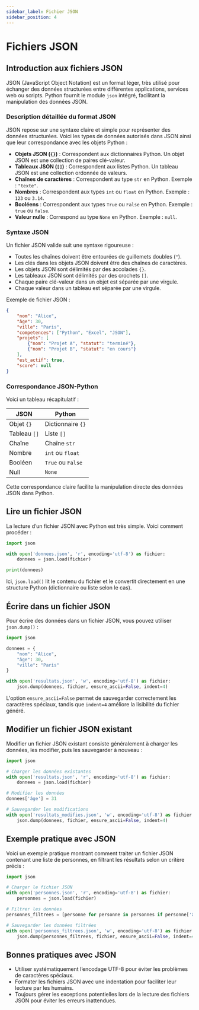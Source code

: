 ```yaml
---
sidebar_label: Fichier JSON
sidebar_position: 4
---
```


# Fichiers JSON

## Introduction aux fichiers JSON

JSON (JavaScript Object Notation) est un format léger, très utilisé pour
échanger des données structurées entre différentes applications, services web
ou scripts. Python fournit le module `json` intégré, facilitant la manipulation
des données JSON.

### Description détaillée du format JSON

JSON repose sur une syntaxe claire et simple pour représenter des données
structurées. Voici les types de données autorisés dans JSON ainsi que leur
correspondance avec les objets Python :

- **Objets JSON (`{}`)** : Correspondent aux dictionnaires Python. Un objet
  JSON est une collection de paires clé-valeur.
- **Tableaux JSON (`[]`)** : Correspondent aux listes Python. Un tableau JSON
  est une collection ordonnée de valeurs.
- **Chaînes de caractères** : Correspondent au type `str` en Python. Exemple :
  `"texte"`.
- **Nombres** : Correspondent aux types `int` ou `float` en Python. Exemple :
  `123` ou `3.14`.
- **Booléens** : Correspondent aux types `True` ou `False` en Python. Exemple :
  `true` ou `false`.
- **Valeur nulle** : Correspond au type `None` en Python. Exemple : `null`.

### Syntaxe JSON

Un fichier JSON valide suit une syntaxe rigoureuse :

- Toutes les chaînes doivent être entourées de guillemets doubles (`"`).
- Les clés dans les objets JSON doivent être des chaînes de caractères.
- Les objets JSON sont délimités par des accolades `{}`.
- Les tableaux JSON sont délimités par des crochets `[]`.
- Chaque paire clé-valeur dans un objet est séparée par une virgule.
- Chaque valeur dans un tableau est séparée par une virgule.

Exemple de fichier JSON :

```json
{
    "nom": "Alice",
    "âge": 30,
    "ville": "Paris",
    "competences": ["Python", "Excel", "JSON"],
    "projets": [
        {"nom": "Projet A", "statut": "terminé"},
        {"nom": "Projet B", "statut": "en cours"}
    ],
    "est_actif": true,
    "score": null
}
```

### Correspondance JSON-Python

Voici un tableau récapitulatif :

| JSON          | Python             |
|---------------|--------------------|
| Objet `{}`    | Dictionnaire `{}`  |
| Tableau `[]`  | Liste `[]`         |
| Chaîne        | Chaîne `str`       |
| Nombre        | `int` ou `float`   |
| Booléen       | `True` ou `False`  |
| Null          | `None`             |

Cette correspondance claire facilite la manipulation directe des données JSON
dans Python.


## Lire un fichier JSON

La lecture d’un fichier JSON avec Python est très simple. Voici comment
procéder :

```python
import json

with open('donnees.json', 'r', encoding='utf-8') as fichier:
    donnees = json.load(fichier)

print(donnees)
```

Ici, `json.load()` lit le contenu du fichier et le convertit directement en une structure Python (dictionnaire ou liste selon le cas).

## Écrire dans un fichier JSON

Pour écrire des données dans un fichier JSON, vous pouvez utiliser `json.dump()` :

```python
import json

donnees = {
    "nom": "Alice",
    "âge": 30,
    "ville": "Paris"
}

with open('resultats.json', 'w', encoding='utf-8') as fichier:
    json.dump(donnees, fichier, ensure_ascii=False, indent=4)
```

L'option `ensure_ascii=False` permet de sauvegarder correctement les caractères
spéciaux, tandis que `indent=4` améliore la lisibilité du fichier généré.

## Modifier un fichier JSON existant

Modifier un fichier JSON existant consiste généralement à charger les données,
les modifier, puis les sauvegarder à nouveau :

```python
import json

# Charger les données existantes
with open('resultats.json', 'r', encoding='utf-8') as fichier:
    donnees = json.load(fichier)

# Modifier les données
donnees['âge'] = 31

# Sauvegarder les modifications
with open('resultats_modifies.json', 'w', encoding='utf-8') as fichier:
    json.dump(donnees, fichier, ensure_ascii=False, indent=4)
```

## Exemple pratique avec JSON

Voici un exemple pratique montrant comment traiter un fichier JSON contenant
une liste de personnes, en filtrant les résultats selon un critère précis :

```python
import json

# Charger le fichier JSON
with open('personnes.json', 'r', encoding='utf-8') as fichier:
    personnes = json.load(fichier)

# Filtrer les données
personnes_filtrees = [personne for personne in personnes if personne['âge'] >= 30]

# Sauvegarder les données filtrées
with open('personnes_filtrees.json', 'w', encoding='utf-8') as fichier:
    json.dump(personnes_filtrees, fichier, ensure_ascii=False, indent=4)
```

## Bonnes pratiques avec JSON

- Utiliser systématiquement l’encodage UTF-8 pour éviter les problèmes de caractères spéciaux.
- Formater les fichiers JSON avec une indentation pour faciliter leur lecture par les humains.
- Toujours gérer les exceptions potentielles lors de la lecture des fichiers JSON pour éviter les erreurs inattendues.
